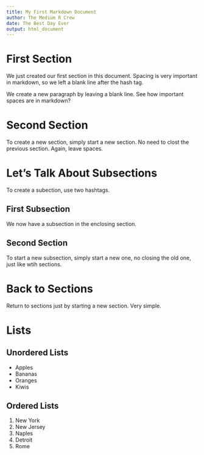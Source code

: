 ```yaml
---
title: My First Markdown Document
author: The Medium R Crew
date: The Best Day Ever
output: html_document
---
```


# First Section

We just created our first section in this document. Spacing is very important in markdown, so we left a blank line after the hash tag.

We create a new paragraph by leaving a blank line. See how important spaces are in markdown?

# Second Section

To create a new section, simply start a new section. No need to clost the previous section. Again, leave spaces.

# Let's Talk About Subsections

To create a subection, use two hashtags.

## First Subsection

We now have a subsection in the enclosing section.

## Second Section

To start a new subsection, simply start a new one, no closing the old one, just like wtih sections.

# Back to Sections

Return to sections just by starting a new section. Very simple.

# Lists

## Unordered Lists

- Apples
- Bananas
- Oranges
- Kiwis

## Ordered Lists

1. New York
1. New Jersey
1. Naples
1. Detroit
1. Rome